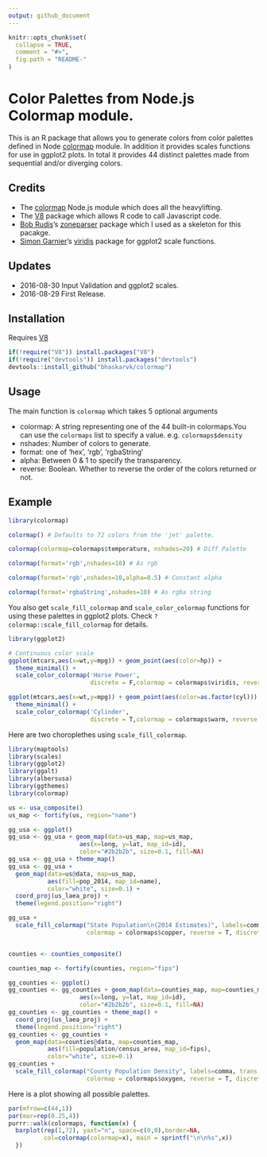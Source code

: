 ```yaml
---
output: github_document
---
```


<!-- README.md is generated from README.Rmd. Please edit that file -->

```r
knitr::opts_chunk$set(
  collapse = TRUE,
  comment = "#>",
  fig.path = "README-"
)
```

# Color Palettes from Node.js Colormap module.

This is an R package that allows you to generate colors from color palettes defined in Node [colormap](https://github.com/bpostlethwaite/colormap) module. In addition it provides scales functions for use in ggplot2 plots. In total it provides 44 distinct palettes made from sequential and/or diverging colors.

## Credits

- The [colormap](https://github.com/bpostlethwaite/colormap) Node.js module which does all the heavylifting.
- The [V8](https://github.com/jeroenooms/V8) package which allows R code to call Javascript code.
- [Bob Rudis](https://twitter.com/hrbrmstr)'s [zoneparser](https://github.com/hrbrmstr/zoneparser) package which I used as a skeleton for this pacakge.
- [Simon Garnier](https://twitter.com/sjmgarnier)'s [viridis](https://github.com/sjmgarnier/viridis) package for ggplot2 scale functions.

## Updates

- 2016-08-30 Input Validation and ggplot2 scales.
- 2016-08-29 First Release.


## Installation

Requires [V8](https://cran.r-project.org/web/packages/V8/index.html)

```r
if(!require("V8")) install.packages("V8")
if(!require("devtools")) install.packages("devtools")
devtools::install_github("bhaskarvk/colormap")
```

## Usage

The main function is `colormap` which takes 5 optional arguments

- colormap: A string representing one of the 44 built-in colormaps.\n You can use the `colormaps` list to specify a value. e.g. `colormaps$density`
- nshades: Number of colors to generate.
- format: one of 'hex', 'rgb', 'rgbaString'
- alpha: Between 0 & 1 to specify the transparency.
- reverse: Boolean. Whether to reverse the order of the colors returned or not.

## Example

```r
library(colormap)

colormap() # Defaults to 72 colors from the 'jet' palette.

colormap(colormap=colormaps$temperature, nshades=20) # Diff Palette

colormap(format='rgb',nshades=10) # As rgb

colormap(format='rgb',nshades=10,alpha=0.5) # Constant alpha

colormap(format='rgbaString',nshades=10) # As rgba string
```

You also get `scale_fill_colormap` and `scale_color_colormap` functions for using these palettes in ggplot2 plots. Check `?colormap::scale_fill_colormap` for details.


```r
library(ggplot2)

# Continuous color scale
ggplot(mtcars,aes(x=wt,y=mpg)) + geom_point(aes(color=hp)) +
  theme_minimal() +
  scale_color_colormap('Horse Power',
                       discrete = F,colormap = colormaps$viridis, reverse = T)

ggplot(mtcars,aes(x=wt,y=mpg)) + geom_point(aes(color=as.factor(cyl))) +
  theme_minimal() +
  scale_color_colormap('Cylinder',
                       discrete = T,colormap = colormaps$warm, reverse = T)

```

Here are two choroplethes using `scale_fill_colormap`.

```r
library(maptools)
library(scales)
library(ggplot2)
library(ggalt)
library(albersusa)
library(ggthemes)
library(colormap)

us <- usa_composite()
us_map <- fortify(us, region="name")

gg_usa <- ggplot()
gg_usa <- gg_usa + geom_map(data=us_map, map=us_map,
                    aes(x=long, y=lat, map_id=id),
                    color="#2b2b2b", size=0.1, fill=NA)
gg_usa <- gg_usa + theme_map()
gg_usa <- gg_usa + 
  geom_map(data=us@data, map=us_map,
           aes(fill=pop_2014, map_id=name),
           color="white", size=0.1) +
  coord_proj(us_laea_proj) +
  theme(legend.position="right")

gg_usa +
  scale_fill_colormap("State Population\n(2014 Estimates)", labels=comma,
                      colormap = colormaps$copper, reverse = T, discrete = F)


counties <- counties_composite()

counties_map <- fortify(counties, region="fips")

gg_counties <- ggplot()
gg_counties <- gg_counties + geom_map(data=counties_map, map=counties_map,
                    aes(x=long, y=lat, map_id=id),
                    color="#2b2b2b", size=0.1, fill=NA)
gg_counties <- gg_counties + theme_map() +
  coord_proj(us_laea_proj) +
  theme(legend.position="right")
gg_counties <- gg_counties + 
  geom_map(data=counties@data, map=counties_map,
           aes(fill=population/census_area, map_id=fips),
           color="white", size=0.1)
gg_counties +
  scale_fill_colormap("County Population Density", labels=comma, trans = 'log10',
                      colormap = colormaps$oxygen, reverse = T, discrete = F)

```

Here is a plot showing all possible palettes.

```r
par(mfrow=c(44,1))
par(mar=rep(0.25,4))
purrr::walk(colormaps, function(x) { 
  barplot(rep(1,72), yaxt="n", space=c(0,0),border=NA,
          col=colormap(colormap=x), main = sprintf("\n\n%s",x))
  })
```
